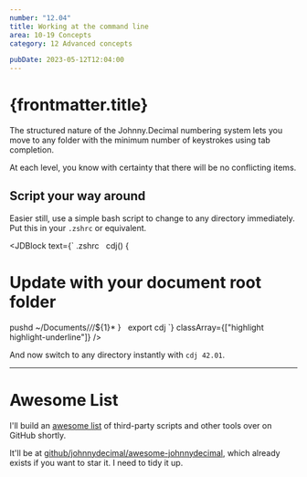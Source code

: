 ```yaml
---
number: "12.04"
title: Working at the command line
area: 10-19 Concepts
category: 12 Advanced concepts

pubDate: 2023-05-12T12:04:00
---
```



# {frontmatter.title}

The structured nature of the Johnny.Decimal numbering system lets you move to any folder with the minimum number of keystrokes using tab completion.

At each level, you know with certainty that there will be no conflicting items.

<TerminalTabCompletion />

## Script your way around

Easier still, use a simple bash script to change to any directory immediately. Put this in your `.zshrc` or equivalent.

<JDBlock
  text={`
.zshrc
&nbsp;
cdj() {
  # Update with your document root folder
  pushd ~/Documents/*/*/\$\{1\}*
}
&nbsp;
export cdj
`}
  classArray={["highlight highlight-underline"]}
/>

And now switch to any directory instantly with `cdj 42.01`.

---

# Awesome List

I'll build an [awesome list](https://github.com/topics/awesome) of third-party scripts and other tools over on GitHub shortly.

It'll be at [github/johnnydecimal/awesome-johnnydecimal](https://github.com/johnnydecimal/awesome-johnnydecimal), which already exists if you want to star it. I need to tidy it up.
